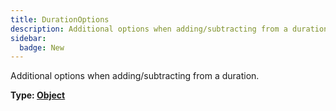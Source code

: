 ```yaml
---
title: DurationOptions
description: Additional options when adding/subtracting from a duration.
sidebar:
  badge: New
---
```


Additional options when adding/subtracting from a duration.

**Type: [Object](https://developer.mozilla.org/en-US/docs/Web/JavaScript/Reference/Global_Objects/Object)**


<Table
	headers={["Parameter", "Type", "Optional"]}
	rows={
		[
			["relativeTo", "[RelativeDurationOptions?](/packages/duration/interfaces/relative-duration-options)", "Yes"]
		]
	}
/>
